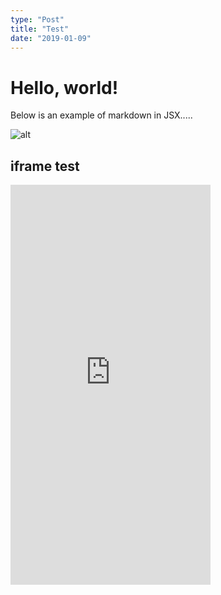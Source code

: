 ```yaml
---
type: "Post"
title: "Test"
date: "2019-01-09"
---
```


# Hello, world!

Below is an example of markdown in JSX.....

![alt](https://avatars.githubusercontent.com/u/4167843?v=4)

## iframe test

<iframe
  src="https://subdivide-bottomsheet-prototype.vercel.app"
  width="320"
  height="640"
  frameborder="0"
></iframe>

<Navbar />
